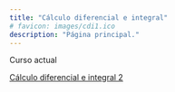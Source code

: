 ```yaml
---
title: "Cálculo diferencial e integral"
# favicon: images/cdi1.ico
description: "Página principal."
---
```


Curso actual

[Cálculo diferencial e integral 2](https://calculos.github.io/2022-1/)